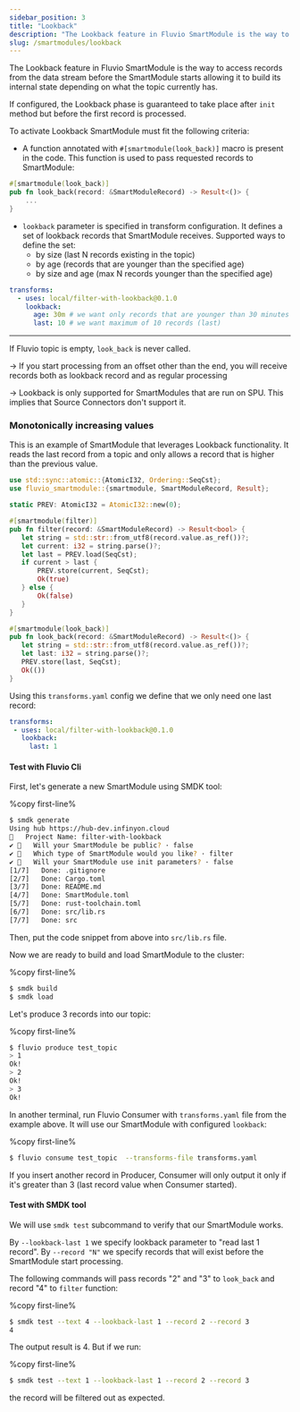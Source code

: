 ```yaml
---
sidebar_position: 3
title: "Lookback"
description: "The Lookback feature in Fluvio SmartModule is the way to access records from the data stream before the SmartModule starts allowing it to build its internal state depending on what the topic currently has"
slug: /smartmodules/lookback
---
```


The Lookback feature in Fluvio SmartModule is the way to access records from the data stream before the SmartModule starts allowing it to build its internal state depending on what the topic currently has.

If configured, the Lookback phase is guaranteed to take place after `init` method but before the first record is processed.

To activate Lookback SmartModule must fit the following criteria:

- A function annotated with `#[smartmodule(look_back)]` macro is present in the code. This function is used to pass requested records to SmartModule:

```rust
#[smartmodule(look_back)]
pub fn look_back(record: &SmartModuleRecord) -> Result<()> {
    ...
}
```
- `lookback` parameter is specified in transform configuration. It defines a set of lookback records that SmartModule receives. Supported ways to define the set:
    - by size (last N records existing in the topic)
    - by age (records that are younger than the specified age)
    - by size and age (max N records younger than the specified age)

```yaml
transforms:
  - uses: local/filter-with-lookback@0.1.0
    lookback:
      age: 30m # we want only records that are younger than 30 minutes
      last: 10 # we want maximum of 10 records (last)
```

---

If Fluvio topic is empty, `look_back` is never called.

-> If you start processing from an offset other than the end, you will receive records both as lookback record and as regular processing

-> Lookback is only supported for SmartModules that are run on SPU. This implies that Source Connectors don't support it.

### Monotonically increasing values

This is an example of SmartModule that leverages Lookback functionality. It reads the last record from a topic and
only allows a record that is higher than the previous value.

```rust
use std::sync::atomic::{AtomicI32, Ordering::SeqCst};
use fluvio_smartmodule::{smartmodule, SmartModuleRecord, Result};

static PREV: AtomicI32 = AtomicI32::new(0);

#[smartmodule(filter)]
pub fn filter(record: &SmartModuleRecord) -> Result<bool> {
   let string = std::str::from_utf8(record.value.as_ref())?;
   let current: i32 = string.parse()?;
   let last = PREV.load(SeqCst);
   if current > last {
       PREV.store(current, SeqCst);
       Ok(true)
   } else {
       Ok(false)
   }
}

#[smartmodule(look_back)]
pub fn look_back(record: &SmartModuleRecord) -> Result<()> {
   let string = std::str::from_utf8(record.value.as_ref())?;
   let last: i32 = string.parse()?;
   PREV.store(last, SeqCst);
   Ok(())
}
```

Using this `transforms.yaml` config we define that we only need one last record:

```yaml title="transforms.yaml"
transforms:
 - uses: local/filter-with-lookback@0.1.0
   lookback:
     last: 1
```

#### Test with Fluvio Cli
First, let's generate a new SmartModule using SMDK tool:

%copy first-line%
```bash
$ smdk generate
Using hub https://hub-dev.infinyon.cloud
🤷   Project Name: filter-with-lookback
✔ 🤷   Will your SmartModule be public? · false
✔ 🤷   Which type of SmartModule would you like? · filter
✔ 🤷   Will your SmartModule use init parameters? · false
[1/7]   Done: .gitignore
[2/7]   Done: Cargo.toml
[3/7]   Done: README.md
[4/7]   Done: SmartModule.toml
[5/7]   Done: rust-toolchain.toml
[6/7]   Done: src/lib.rs
[7/7]   Done: src
```
Then, put the code snippet from above into `src/lib.rs` file.

Now we are ready to build and load SmartModule to the cluster:

%copy first-line%
```bash
$ smdk build
$ smdk load
```

Let's produce 3 records into our topic:

%copy first-line%
```bash
$ fluvio produce test_topic
> 1
Ok!
> 2
Ok!
> 3
Ok!
```

In another terminal, run Fluvio Consumer with `transforms.yaml` file from the example above. It will use our SmartModule with configured `lookback`:

%copy first-line%
```bash
$ fluvio consume test_topic  --transforms-file transforms.yaml
```

If you insert another record in Producer, Consumer will only output it only if it's greater than 3 (last record value when Consumer started).


#### Test with SMDK tool
We will use `smdk test` subcommand to verify that our SmartModule works.

By `--lookback-last 1` we specify lookback parameter to "read last 1 record".
By `--record "N"` we specify records that will exist before the SmartModule start processing.

The following commands will pass records "2" and "3" to `look_back` and record "4" to `filter` function:

%copy first-line%
```bash
$ smdk test --text 4 --lookback-last 1 --record 2 --record 3
4
```
The output result is 4. But if we run:

%copy first-line%
```bash
$ smdk test --text 1 --lookback-last 1 --record 2 --record 3
```
the record will be filtered out as expected.
